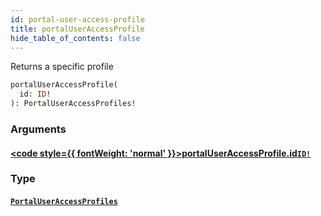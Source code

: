 ```yaml
---
id: portal-user-access-profile
title: portalUserAccessProfile
hide_table_of_contents: false
---
```








Returns a specific profile

```graphql
portalUserAccessProfile(
  id: ID!
): PortalUserAccessProfiles!
```


### Arguments

#### [<code style={{ fontWeight: 'normal' }}>portalUserAccessProfile.<b>id</b></code>](#)<Bullet />[`ID!`](/api/graphql/documentation/scalars/id) <Badge class="secondary" text="non-null"/> <Badge class="secondary" text="scalar"/>
> 
> 

### Type

#### [`PortalUserAccessProfiles`](/api/graphql/documentation/objects/portal-user-access-profiles) <Badge class="secondary" text="object"/>
> 
> 





